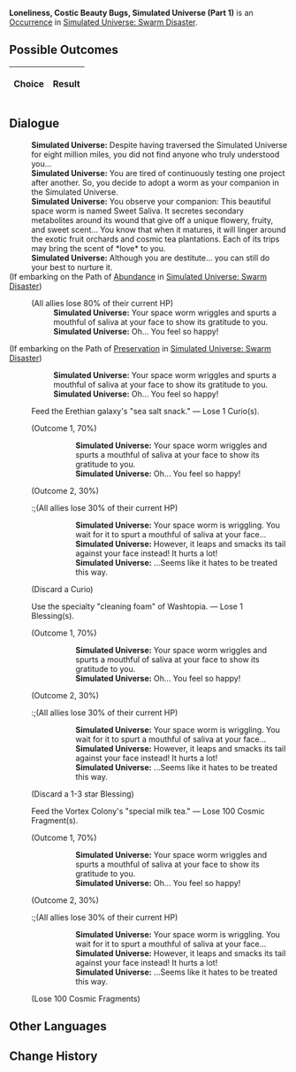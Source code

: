 {{Simulated Universe Event Infobox
|title         = Loneliness, Costic Beauty Bugs, Simulated Universe (Part 1)
|image         = Random Event 2.png
|type          =
|domains_su    = Occurrence
|domains_ext   = 
|domains_swarm = Occurrence
|domains_gng   = 
|requirements  =
|prev          = {{tx}}
|next          = {{tx}}
|indexRewards  =
|characters    = 
}}
'''Loneliness, Costic Beauty Bugs, Simulated Universe (Part 1)''' is an [[Simulated Universe/Occurrence|Occurrence]] in [[Simulated Universe: Swarm Disaster]].

==Possible Outcomes==
{| class="article-table"
!Choice
!Result

|}

<!--
==Gameplay Notes==

-->
==Dialogue==
{{Dialogue Start}}
:'''Simulated Universe:''' Despite having traversed the Simulated Universe for eight million miles, you did not find anyone who truly understood you...
:'''Simulated Universe:''' You are tired of continuously testing one project after another. So, you decide to adopt a worm as your companion in the Simulated Universe.
:'''Simulated Universe:''' You observe your companion: This beautiful space worm is named Sweet Saliva. It secretes secondary metabolites around its wound that give off a unique flowery, fruity, and sweet scent... You know that when it matures, it will linger around the exotic fruit orchards and cosmic tea plantations. Each of its trips may bring the scent of *love* to you.
:'''Simulated Universe:''' Although you are destitute... you can still do your best to nurture it.
;(If embarking on the Path of [[Simulated Universe/Paths#Abundance|Abundance]] in [[Simulated Universe: Swarm Disaster]])
:{{SU Special Dialogue|Abundance|Use your own blood to feed "it."|The entire team loses 80% HP.}}
:;(All allies lose 80% of their current HP)
::'''Simulated Universe:''' Your space worm wriggles and spurts a mouthful of saliva at your face to show its gratitude to you.
::'''Simulated Universe:''' Oh... You feel so happy!
;(If embarking on the Path of [[Simulated Universe/Paths#Preservation|Preservation]] in [[Simulated Universe: Swarm Disaster]])
:{{SU Special Dialogue|Preservation|Take care of "it" wholeheartedly.|This is how you treat your friends.}}
::'''Simulated Universe:''' Your space worm wriggles and spurts a mouthful of saliva at your face to show its gratitude to you.
::'''Simulated Universe:''' Oh... You feel so happy!
:{{DIcon|Star}} Feed the Erethian galaxy's "sea salt snack." &mdash; Lose 1 Curio(s).
:;(Outcome 1, 70%)
:::'''Simulated Universe:''' Your space worm wriggles and spurts a mouthful of saliva at your face to show its gratitude to you.
:::'''Simulated Universe:''' Oh... You feel so happy!
:;(Outcome 2, 30%)
::;(All allies lose 30% of their current HP)
:::'''Simulated Universe:''' Your space worm is wriggling. You wait for it to spurt a mouthful of saliva at your face...
:::'''Simulated Universe:''' However, it leaps and smacks its tail against your face instead! It hurts a lot!
:::'''Simulated Universe:''' ...Seems like it hates to be treated this way.
:;(Discard a Curio)
:{{DIcon|Star}} Use the specialty "cleaning foam" of Washtopia. &mdash; Lose 1 Blessing(s).
:;(Outcome 1, 70%)
:::'''Simulated Universe:''' Your space worm wriggles and spurts a mouthful of saliva at your face to show its gratitude to you.
:::'''Simulated Universe:''' Oh... You feel so happy!
:;(Outcome 2, 30%)
::;(All allies lose 30% of their current HP)
:::'''Simulated Universe:''' Your space worm is wriggling. You wait for it to spurt a mouthful of saliva at your face...
:::'''Simulated Universe:''' However, it leaps and smacks its tail against your face instead! It hurts a lot!
:::'''Simulated Universe:''' ...Seems like it hates to be treated this way.
:;(Discard a 1-3 star Blessing)
:{{DIcon|Star}} Feed the Vortex Colony's "special milk tea." &mdash; Lose 100 Cosmic Fragment(s).
:;(Outcome 1, 70%)
:::'''Simulated Universe:''' Your space worm wriggles and spurts a mouthful of saliva at your face to show its gratitude to you.
:::'''Simulated Universe:''' Oh... You feel so happy!
:;(Outcome 2, 30%)
::;(All allies lose 30% of their current HP)
:::'''Simulated Universe:''' Your space worm is wriggling. You wait for it to spurt a mouthful of saliva at your face...
:::'''Simulated Universe:''' However, it leaps and smacks its tail against your face instead! It hurts a lot!
:::'''Simulated Universe:''' ...Seems like it hates to be treated this way.
:;(Lose 100 Cosmic Fragments)
{{Dialogue End}}

==Other Languages==
{{Other Languages
|en    = Loneliness, Costic Beauty Bugs, Simulated Universe (Part 1)
|zhs   = 孤独，太空美虫，模拟宇宙（其一）
|zht   = 孤獨，太空美蟲，模擬宇宙（其一）
|ja    = {{Rubi|孤独|こどく}}、{{Rubi|宇宙|うちゅう}}の{{Rubi|美虫|びちゅう}}、{{Rubi|模擬宇宙|もぎうちゅう}}（1）
|ko    = 고독, 우주 곤충, 시뮬레이션 우주 (1)
|es    = Soledad, gusanos espaciales y el Universo Simulado I
|fr    = Solitude, insectes merveilleux et Univers simulé (partie 1)
|ru    = Одиночество, космические жуки, Виртуальная вселенная I
|th    = ความโดดเดี่ยว แมลงแสนสวยในอวกาศ และ Simulated Universe (1)
|vi    = Cô Độc, Sâu Không Gian, Vũ Trụ Mô Phỏng 1
|de    = Einsamkeit, Weltraum-Schönheitskäfer, Universum-Simulation (Teil 1)
|id    = Kesepian, Serangga Cantik Luar Angkasa, Simulated Universe (1)
|pt    = Solidão, Insetos da Beleza, Universo Simulado (Parte 1)
}}

==Change History==
{{Change History|1.0}}
